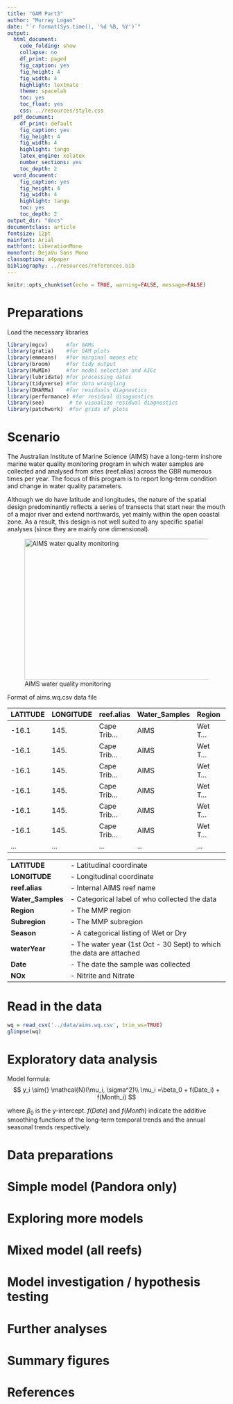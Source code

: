 ```yaml
---
title: "GAM Part3"
author: "Murray Logan"
date: "`r format(Sys.time(), '%d %B, %Y')`"
output:
  html_document:
    code_folding: show
    collapse: no
    df_print: paged
    fig_caption: yes
    fig_height: 4
    fig_width: 4
    highlight: textmate
    theme: spacelab
    toc: yes
    toc_float: yes
    css: ../resources/style.css
  pdf_document:
    df_print: default
    fig_caption: yes
    fig_height: 4
    fig_width: 4
    highlight: tango
    latex_engine: xelatex
    number_sections: yes
    toc_depth: 2
  word_document:
    fig_caption: yes
    fig_height: 4
    fig_width: 4
    highlight: tango
    toc: yes
    toc_depth: 2
output_dir: "docs"
documentclass: article
fontsize: 12pt
mainfont: Arial
mathfont: LiberationMono
monofont: DejaVu Sans Mono
classoption: a4paper
bibliography: ../resources/references.bib
---
```


```r
knitr::opts_chunk$set(echo = TRUE, warning=FALSE, message=FALSE)
```

# Preparations

Load the necessary libraries

```r
library(mgcv)      #for GAMs
library(gratia)    #for GAM plots
library(emmeans)   #for marginal means etc
library(broom)     #for tidy output
library(MuMIn)     #for model selection and AICc
library(lubridate) #for processing dates
library(tidyverse) #for data wrangling
library(DHARMa)    #for residuals diagnostics
library(performance) #for residual disagnostics
library(see)        # to visualize residual diagnostics
library(patchwork)  #for grids of plots
```
 
# Scenario

The Australian Institute of Marine Science (AIMS) have a long-term
inshore marine water quality monitoring program in which water samples
are collected and analysed from sites (reef.alias) across the GBR numerous times 
per year.  The focus of this program is to report long-term condition and change
in water quality parameters.

Although we do have latitude and longitudes, the nature of the spatial design
predominantly reflects a series of transects that start near the mouth of a
major river and extend northwards, yet mainly within the open coastal zone.  As
a result, this design is not well suited to any specific spatial analyses (since
they are mainly one dimensional).

![AIMS water quality monitoring](../resources/AIMS_wq.jpg){width="600" height="325"}

Format of aims.wq.csv data file

LATITUDE LONGITUDE reef.alias Water_Samples Region Subregion Season waterYear NOx
-------- --------- ---------- ------------- ------ --------- ------ --------- ---
-16.1    145.      Cape Trib… AIMS          Wet T… Barron D… Dry    2008      0.830
-16.1    145.      Cape Trib… AIMS          Wet T… Barron D… Wet    2008      0.100
-16.1    145.      Cape Trib… AIMS          Wet T… Barron D… Dry    2009      0.282
-16.1    145.      Cape Trib… AIMS          Wet T… Barron D… Wet    2009      1.27
-16.1    145.      Cape Trib… AIMS          Wet T… Barron D… Dry    2009      0.793
-16.1    145.      Cape Trib… AIMS          Wet T… Barron D… Dry    2010      0.380
\...     \...      \...       \...          \...   \...      \...   \...      \...

--------------     ---------------------------------------------------------------------
**LATITUDE**       - Latitudinal coordinate
**LONGITUDE**      - Longitudinal coordinate
**reef.alias**     - Internal AIMS reef name
**Water_Samples**  - Categorical label of who collected the data
**Region**         - The MMP region
**Subregion**      - The MMP subregion
**Season**         - A categorical listing of Wet or Dry
**waterYear**      - The water year (1st Oct - 30 Sept) to which the data are attached
**Date**           - The date the sample was collected
**NOx**            - Nitrite and Nitrate
--------------     ---------------------------------------------------------------------

# Read in the data

```r
wq = read_csv('../data/aims.wq.csv', trim_ws=TRUE)
glimpse(wq)
```


# Exploratory data analysis

Model formula:
$$
y_i \sim{} \mathcal{N}(\mu_i, \sigma^2)\\
\mu_i =\beta_0 + f(Date_i) + f(Month_i)
$$

where $\beta_0$ is the y-intercept. $f(Date)$ and $f(Month)$ indicate the additive smoothing functions of the long-term temporal trends and the annual seasonal trends respectively. 



# Data preparations


# Simple model (Pandora only) {.tabset .tabset-faded}


# Exploring more models {.tabset .tabset-faded}


# Mixed model (all reefs) {.tabset .tabset-faded}


# Model investigation / hypothesis testing {.tabset .tabset-faded}


# Further analyses


# Summary figures



# References

